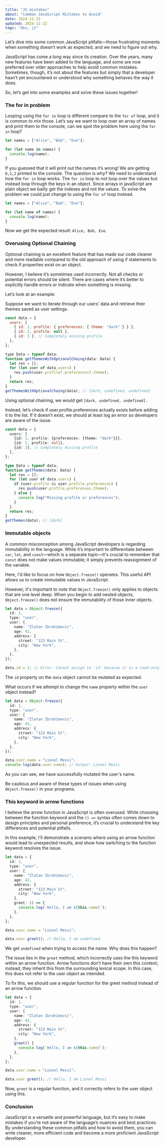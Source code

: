 ```yaml
---
title: "JS mistakes"
about: "Common JavaScript Mistakes to Avoid"
date: 2024-11-22
updated: 2024-11-22
tags: "dev, js"
---
```


Let’s dive into some common JavaScript pitfalls—those frustrating moments when something doesn’t work as expected, and we need to figure out why.

JavaScript has come a long way since its creation. Over the years, many new features have been added to the language, and some are now preferred over older approaches to help avoid common mistakes. Sometimes, though, it’s not about the features but simply that a developer hasn’t yet encountered or understood why something behaves the way it does.

So, let’s get into some examples and solve these issues together!

### The for in problem

Looping using the `for in` loop is different compare to the `for of` loop, and it is common to mix those.
Let’s say we want to loop over an array of names and print them to the console, can we spot the problem here using the `for in` loop?

```ts
let names = ["Alice", "Bob", "Eve"];

for (let name in names) {
  console.log(name);
}
```

If you guessed that it will print out the names it’s wrong!
We are getting `0,1,2` printed to the console.
The question is why?
We need to understand how the `for in` loop works.
The `for in` loop to not loop over the values but instead loop through the keys in an object. Since arrays in javaScript are plain object we bailly get the indexes and not the values.
To solve the problem we could just change to using the `for of` loop instead.

```ts
let names = ["Alice", "Bob", "Eve"];

for (let name of names) {
  console.log(name);
}
```

Now we get the expected result: `Alice, Bob, Eve`.

### Overusing Optional Chaining

Optional chaining is an excellent feature that has made our code cleaner and more readable compared to the old approach of using if statements to check if properties exist on an object.

However, I believe it’s sometimes used incorrectly. Not all checks or potential errors should be silent. There are cases where it’s better to explicitly handle errors or indicate when something is missing.

Let’s look at an example:

Suppose we want to iterate through our users’ data and retrieve their themes saved as user settings.

```js
const data = {
  users: [
    { id: 1, profile: { preferences: { theme: "dark" } } },
    { id: 2, profile: null },
    { id: 3 }, // Completely missing profile
  ],
};

type Data = typeof data;
function getThemesWithOptionalChaing(data: Data) {
  let res = [];
  for (let user of data.users) {
    res.push(user.profile?.preferences?.theme);
  }
  return res;
}
getThemesWithOptionalChaing(data); // [dark, undefined, undefined]

```

Using optional chaining, we would get `[dark, undefined, undefined].`

Instead, let’s check if user.profile.preferences actually exists before adding it to the list. If it doesn’t exist, we should at least log an error so developers are aware of the issue.

```ts
const data = {
  users: [
    {id: 1, profile: {preferences: {theme: "dark"}}},
    {id: 2, profile: null},
    {id: 3}, // Completely missing profile
  ],
};

type Data = typeof data;
function getThemes(data: Data) {
  let res = [];
  for (let user of data.users) {
    if (user.profile && user.profile.preferences) {
      res.push(user.profile.preferences.theme);
    } else {
      console.log("Missing profile or preferences");
    }
  }
  return res;
}
getThemes(data); // [dark]
```

### Immutable objects

A common misconception among JavaScript developers is regarding immutability in the language. While it’s important to differentiate between `var`, `let`, and `const`—which is a separate topic—it's crucial to remember that `const` does not make values immutable; it simply prevents reassignment of the variable.

Here, I'd like to focus on how `Object.freeze()` operates. This useful API allows us to create immutable values in JavaScript.

However, it's important to note that `Object.freeze()` only applies to objects that are one level deep. When you begin to add nested objects, `Object.freeze()` does not ensure the immutability of those inner objects.

```ts
let data = Object.freeze({
  id: 1,
  type: "user",
  user: {
    name: "Zlatan Ibrahimovic",
    age: 42,
    address: {
      street: "123 Main St",
      city: "New York",
    },
  },
});

data.id = 2; // Error: Cannot assign to 'id' because it is a read-only property.
```

The `id` property on the `data` object cannot be mutated as expected.

What occurs if we attempt to change the `name` property within the `user` object instead?

```ts
let data = Object.freeze({
  id: 1,
  type: "user",
  user: {
    name: "Zlatan Ibrahimovic",
    age: 42,
    address: {
      street: "123 Main St",
      city: "New York",
    },
  },
});

data.user.name = "Lionel Messi";
console.log(data.user.name); // Output: Lionel Messi
```

As you can see, we have successfully mutated the user's name.

Be cautious and aware of these types of issues when using `Object.freeze()` in your programs.

### This keyword in arrow functions

I believe the arrow function in JavaScript is often overused. While choosing between the function keyword and the `() =>` syntax often comes down to design principles and personal preference, it’s crucial to understand the key differences and potential pitfalls.

In this example, I’ll demonstrate a scenario where using an arrow function would lead to unexpected results, and show how switching to the function keyword resolves the issue.

```ts
let data = {
  id: 1,
  type: "user",
  user: {
    name: "Zlatan Ibrahimovic",
    age: 42,
    address: {
      street: "123 Main St",
      city: "New York",
    },
    greet: () => {
      console.log(`Hello, I am ${this.name}`);
    },
  },
};

data.user.name = "Lionel Messi";

data.user.greet(); // Hello, I am undefined
```

We get `undefined` when trying to access the name. Why does this happen?

The issue lies in the `greet` method, which incorrectly uses the this keyword within an arrow function. Arrow functions don’t have their own this context; instead, they inherit this from the surrounding lexical scope. In this case, this does not refer to the user object as intended.

To fix this, we should use a regular function for the greet method instead of an arrow function.

```ts
let data = {
  id: 1,
  type: "user",
  user: {
    name: "Zlatan Ibrahimovic",
    age: 42,
    address: {
      street: "123 Main St",
      city: "New York",
    },
    greet() {
      console.log(`Hello, I am ${this.name}`);
    },
  },
};

data.user.name = "Lionel Messi";

data.user.greet(); // Hello, I am Lionel Messi
```

Now, `greet` is a regular function, and it correctly refers to the user object using this.

### Conclusion

JavaScript is a versatile and powerful language, but it’s easy to make mistakes if you’re not aware of the language’s nuances and best practices.
By understanding these common pitfalls and how to avoid them, you can write cleaner, more efficient code and become a more proficient JavaScript developer.
